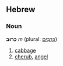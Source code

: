 ==Hebrew==
===Noun===
'''כְּרוּב''' ''m'' (plural: [[כרבים|כְּרֻבִים]])

# [[cabbage]]
# [[cherub]], [[angel]]